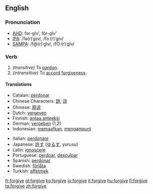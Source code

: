 ==English==
=== Pronunciation ===
*[[w:AHD|AHD]]: fər-gĭv', fôr-gĭv'
*[[w:IPA|IPA]]: /fə(r)ˈgɪv/, /fɔː(r)ˈgɪv/
*[[w:SAMPA|SAMPA]]: /f@(r)ˈgIv/, /fO:(r)ˈgIv/

=== Verb ===
{{irregverb|'''to forgive'''|'''[[forgives]]'''|'''[[forgave]]'''|'''[[forgiven]]'''|'''[[forgiving]]'''}}

#''(transitive)'' To [[pardon]].
#''(intransitive)'' To [[accord]] [[forgiveness]].

==== Translations ====
{{top}}
*Catalan: [[perdonar]]
*Chinese Characters: [[諒]], [[谅]]
*Chinese: [[原谅]]
*Dutch: [[vergeven]]
*Finnish: [[antaa anteeksi]]
*German: [[vergeben]] (1,2)
*Indonesian: [[maaf|memaafkan]], [[ampun|mengampuni]]
{{mid}}
*Italian: [[perdonare]]
*Japanese: [[許す]] ([[ゆるす]], yurusu)
*Latin: [[ignoscere]]
*Portuguese: [[perdoar]], [[desculpar]]
*Spanish: [[perdonar]]
*Swedish: [[förlåta]]
*Turkish: [[affetmek]]
{{bottom}}

[[fr:forgive]]
[[gl:forgive]]
[[ko:forgive]]
[[io:forgive]]
[[it:forgive]]
[[hu:forgive]]
[[fi:forgive]]
[[ta:forgive]]
[[zh:forgive]]